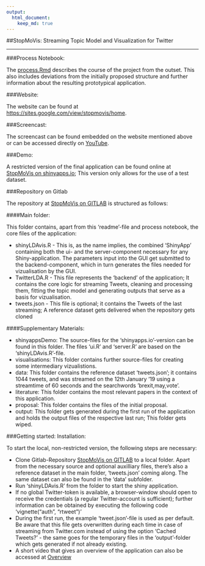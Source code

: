 ```yaml
---
output:
  html_document:
    keep_md: true
---
```

##StopMoVis: Streaming Topic Model and Visualization for Twitter



-------------------------------------------
###Process Notebook: 

The [process.Rmd](https://gitlab.com/mehedicoder/datasciencer/blob/master/process.Rmd) describes the course of the project from the outset. This also includes deviations from the initially proposed structure and further information about the resulting prototypical application. 

###Website:

The website can be found at [https://sites.google.com/view/stopmovis/home](https://sites.google.com/view/stopmovis/home).

###Screencast: 

The screencast can be found embedded on the website mentioned above or can be accessed directly on [YouTube](https://youtu.be/ijLyTEbeHwU).

###Demo:

A restricted version of the final application can be found online at [StopMoVis on shinyapps.io](https://stopmovisapp.shinyapps.io/datasciencer/); This version only allows for the use of a test dataset.

###Repository on Gitlab 

The repository at [StopMoVis on GITLAB](https://gitlab.com/mehedicoder/datasciencer) is structured as follows:

####Main folder:

This folder contains, apart from this 'readme'-file and process notebook, the core files of the application:

* shinyLDAvis.R - This is, as the name implies, the combined 'ShinyApp' containing both the ui- and the server-component necessary for any Shiny-application. The parameters input into the GUI get submitted to the backend-component, which in turn generates the files needed for vizualisation by the GUI. 
* TwitterLDA.R -  This file represents the 'backend' of the application; It contains the core logic for streaming Tweets, cleaning and processing them, fitting the topic model and generating outputs that serve as a basis for vizualisation.  
* tweets.json - This file is optional; it contains the Tweets of the last streaming; A reference dataset gets delivered when the repository gets cloned 

####Supplementary Materials:

* shinyappsDemo: The source-files for the 'shinyapps.io'-version can be found in this folder. The files 'ui.R' and 'server.R' are based on the 'shinyLDAvis.R'-file.
* visualisations: This folder contains further source-files for creating some intermediary vizualistions.
* data: This folder contains the reference dataset 'tweets.json'; it contains 1044 tweets, and was streamed on the 12th January '19 using a streamtime of 60 seconds and the searchwords 'brexit,may,vote'.
* literature: This folder contains the most relevant papers in the context of this application.
* proposal: This folder contains the files of the initial proposal.
* output: This folder gets generated during the first run of the application and holds the output files of the respective  last run; This folder gets wiped.   

###Getting started: Installation:

To start the local, non-restricted version, the following steps are necessary: 

* Clone Gitlab-Repository [StopMoVis on GITLAB](https://gitlab.com/mehedicoder/datasciencer) to a local folder. Apart from the necessary source and optional auxilliary files, there's also a reference dataset in the main folder, 'tweets.json' coming along. The same dataset can also be found in the 'data' subfolder.
* Run 'shinyLDAvis.R' from the folder to start the shiny application.
* If no global Twitter-token is available, a browser-window should open to receive the credentials (a regular Twitter-account is sufficient); further information can be obtained by executing the following code 'vignette("auth", "rtweet")'
* During the first run, the example 'tweet.json'-file is used as per default. Be aware that this file gets overwritten during each time in case of streaming from Twitter.com instead of using the option 'Cached Tweets?' - the same goes for the temporary files in the 'output'-folder which gets generated if not already existing.   
* A short video that gives an overview of the application can also be accessed at [Overview](https://www.youtube.com/watch?v=U7yfVk1cJeI)

